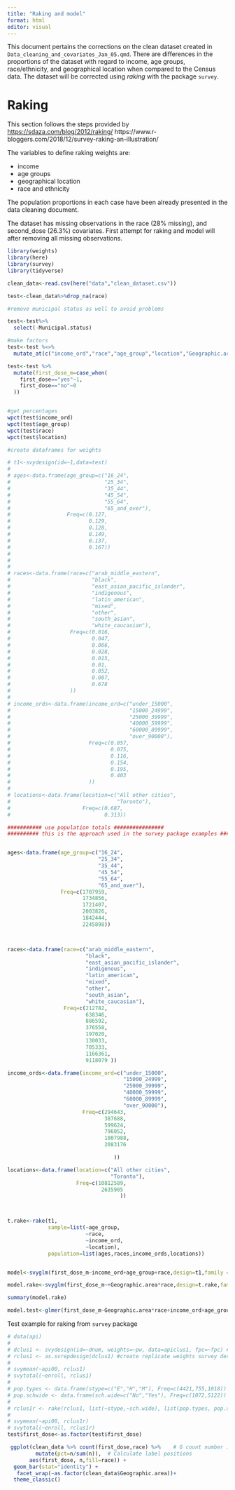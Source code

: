 ```yaml
---
title: "Raking and model"
format: html
editor: visual
---
```


This document pertains the corrections on the clean dataset created in `Data_cleaning_and_covariates_Jan_05.qmd`. There are differences in the proportions of the dataset with regard to income, age groups, race/ethnicity, and geographical location when compared to the Census data. The dataset will be corrected using *raking* with the package `survey`.

# Raking

This section follows the steps provided by <https://sdaza.com/blog/2012/raking/> https://www.r-bloggers.com/2018/12/survey-raking-an-illustration/

The variables to define raking weights are:

-   income
-   age groups
-   geographical location
-   race and ethnicity

The population proportions in each case have been already presented in the data cleaning document.

The dataset has missing observations in the race (28% missing), and second_dose (26.3%) covariates. First attempt for raking and model will after removing all missing observations.

```r


library(weights)
library(here)
library(survey)
library(tidyverse)

clean_data<-read.csv(here("data","clean_dataset.csv"))

test<-clean_data%>%drop_na(race)

#remove municipal status as well to avoid problems

test<-test%>%
  select(-Municipal.status)

#make factors
test<-test %<>%
  mutate_at(c("income_ord","race","age_group","location","Geographic.area"),factor)

test<-test %>%
  mutate(first_dose_m=case_when(
    first_dose=="yes"~1,
    first_dose=="no"~0
  ))


#get percentages
wpct(test$income_ord)
wpct(test$age_group)
wpct(test$race)
wpct(test$location)

#create dataframes for weights

# t1<-svydesign(id=~1,data=test)
# 
# ages<-data.frame(age_group=c("16_24",
#                              "25_34",
#                              "35_44",
#                              "45_54",
#                              "55_64",
#                              "65_and_over"),
#                  Freq=c(0.127,
#                         0.129,
#                         0.128,
#                         0.149,
#                         0.137,
#                         0.167))
# 
# 
# 
# races<-data.frame(race=c("arab_middle_eastern",
#                          "black",
#                          "east_asian_pacific_islander",
#                          "indigenous",
#                          "latin_american",
#                          "mixed",
#                          "other",
#                          "south_asian",
#                          "white_caucasian"),
#                   Freq=c(0.016,
#                          0.047,
#                          0.066,
#                          0.028,
#                          0.015,
#                          0.01,
#                          0.052,
#                          0.087,
#                          0.678
#                   ))
# 
# income_ords<-data.frame(income_ord=c("under_15000",
#                                      "15000_24999",
#                                      "25000_39999",
#                                      "40000_59999",
#                                      "60000_89999",
#                                      "over_90000"),
#                         Freq=c(0.057,
#                                0.075,
#                                0.116,
#                                0.154,
#                                0.195,
#                                0.403
#                         ))
# 
# locations<-data.frame(location=c("All other cities",
#                                  "Toronto"),
#                       Freq=c(0.687,
#                              0.313))

########### use population totals ################
########## this is the approach used in the survey package examples #######


ages<-data.frame(age_group=c("16_24",
                             "25_34",
                             "35_44",
                             "45_54",
                             "55_64",
                             "65_and_over"),
                 Freq=c(1707959,
                        1734856,
                        1721407,
                        2003826,
                        1842444,
                        2245898))



races<-data.frame(race=c("arab_middle_eastern",
                         "black",
                         "east_asian_pacific_islander",
                         "indigenous",
                         "latin_american",
                         "mixed",
                         "other",
                         "south_asian",
                         "white_caucasian"),
                  Freq=c(212782,
                         638346,
                         886592,
                         376558,
                         197020,
                         130033,
                         705333,
                         1166361,
                         9118079 ))

income_ords<-data.frame(income_ord=c("under_15000",
                                     "15000_24999",
                                     "25000_39999",
                                     "40000_59999",
                                     "60000_89999",
                                     "over_90000"),
                        Freq=c(294643,
                               387688,
                               599624,
                               796052,
                               1007988,
                               2083176

                                  ))

locations<-data.frame(location=c("All other cities",
                                 "Toronto"),
                      Freq=c(10812589,
                              2635905
                                    ))



t.rake<-rake(t1,
             sample=list(~age_group,
                         ~race,
                         ~income_ord,
                         ~location),
             population=list(ages,races,income_ords,locations))


model<-svyglm(first_dose_m~income_ord+age_group+race,design=t1,family = quasibinomial(), control= list(maxit=50))

model.rake<-svyglm(first_dose_m~+Geographic.area*race,design=t.rake,family = quasibinomial(), control= list(maxit=50))

summary(model.rake)

model.test<-glmer(first_dose_m~Geographic.area*race+income_ord+age_group+Geographic.area,data=model.frame(t.rake),family=binomial)

```

Test example for raking from `survey` package

```r
# data(api)
# 
# dclus1 <- svydesign(id=~dnum, weights=~pw, data=apiclus1, fpc=~fpc) #no clusters
# rclus1 <- as.svrepdesign(dclus1) #create replicate weights survey design
# 
# svymean(~api00, rclus1)
# svytotal(~enroll, rclus1)
# 
# pop.types <- data.frame(stype=c("E","H","M"), Freq=c(4421,755,1018))
# pop.schwide <- data.frame(sch.wide=c("No","Yes"), Freq=c(1072,5122))
# 
# rclus1r <- rake(rclus1, list(~stype,~sch.wide), list(pop.types, pop.schwide))
# 
# svymean(~api00, rclus1r)
# svytotal(~enroll, rclus1r)
test$first_dose<-as.factor(test$first_dose)

 ggplot(clean_data %>% count(first_dose,race) %>%    # G count number in each group
         mutate(pct=n/sum(n)),  # Calculate label positions
       aes(first_dose, n,fill=race)) +
  geom_bar(stat="identity") +
   facet_wrap(~as.factor(clean_data$Geographic.area))+
  theme_classic()
```
